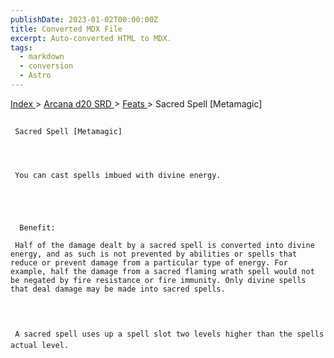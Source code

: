 ```yaml
---
publishDate: 2023-01-02T00:00:00Z
title: Converted MDX File
excerpt: Auto-converted HTML to MDX.
tags:
  - markdown
  - conversion
  - Astro
---
```







[
      Index
     ](-index)
     >
     [
      Arcana d20 SRD
     ](arcana-d20-srd-index)
     >
     [
      Feats
     ](arcana-d20-srd-feats-index)
     > Sacred Spell [Metamagic]
    





## 
     Sacred Spell [Metamagic]
    



     You can cast spells imbued with divine energy.
    




      Benefit:
     
     Half of the damage dealt by a sacred spell is converted into divine energy, and as such is not prevented by abilities or spells that reduce or prevent damage from a particular type of energy. For example, half the damage from a sacred flaming wrath spell would not be negated by fire resistance or fire immunity. Only divine spells that deal damage may be made into sacred spells.
    



     A sacred spell uses up a spell slot two levels higher than the spells actual level.
    




